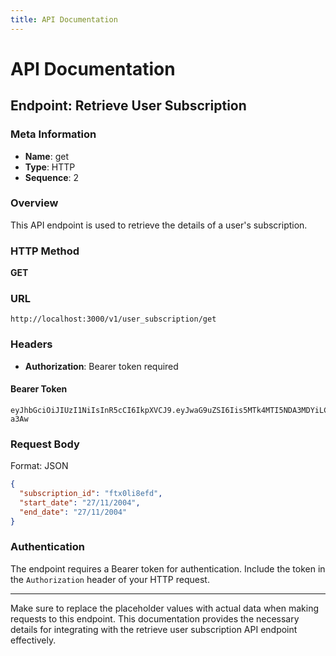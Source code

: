 ```yaml
---
title: API Documentation
---
```


# API Documentation

## Endpoint: Retrieve User Subscription

### Meta Information

- **Name**: get
- **Type**: HTTP
- **Sequence**: 2

### Overview

This API endpoint is used to retrieve the details of a user's subscription.

### HTTP Method

**GET**

### URL 

```
http://localhost:3000/v1/user_subscription/get
```

### Headers

- **Authorization**: Bearer token required

#### Bearer Token

```
eyJhbGciOiJIUzI1NiIsInR5cCI6IkpXVCJ9.eyJwaG9uZSI6Iis5MTk4MTI5NDA3MDYiLCJ1aWQiOiI1Z2VhcGdhcHhzIn0.yNyKfoOQouzSNDwp_5rJ9CAEMVJo5uqueJHNpG-a3Aw
```

### Request Body

Format: JSON

```json
{
  "subscription_id": "ftx0li8efd",
  "start_date": "27/11/2004",
  "end_date": "27/11/2004"
}
```

### Authentication

The endpoint requires a Bearer token for authentication. Include the token in the `Authorization` header of your HTTP request.

---

Make sure to replace the placeholder values with actual data when making requests to this endpoint. This documentation provides the necessary details for integrating with the retrieve user subscription API endpoint effectively.